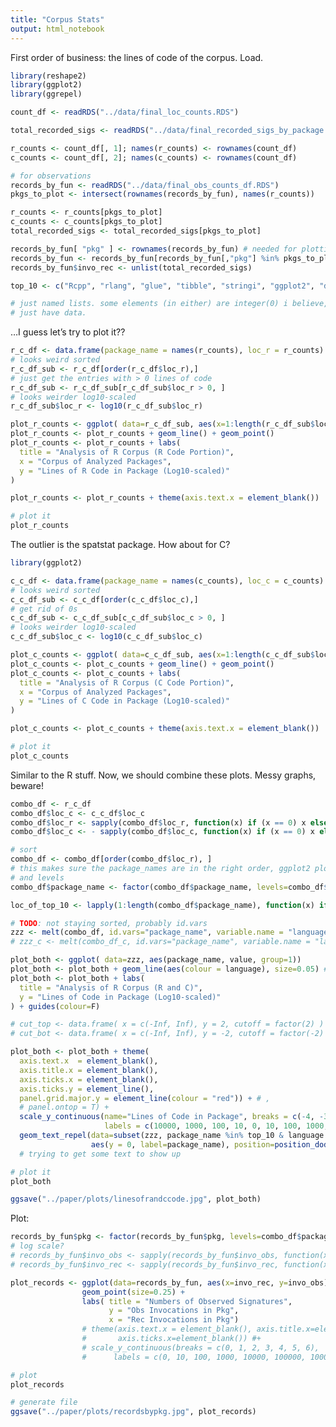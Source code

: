 ```yaml
---
title: "Corpus Stats"
output: html_notebook
---
```


First order of business: the lines of code of the corpus.
Load.

```r
library(reshape2)
library(ggplot2)
library(ggrepel)

count_df <- readRDS("../data/final_loc_counts.RDS")

total_recorded_sigs <- readRDS("../data/final_recorded_sigs_by_package.RDS")

r_counts <- count_df[, 1]; names(r_counts) <- rownames(count_df)
c_counts <- count_df[, 2]; names(c_counts) <- rownames(count_df)

# for observations
records_by_fun <- readRDS("../data/final_obs_counts_df.RDS")
pkgs_to_plot <- intersect(rownames(records_by_fun), names(r_counts))

r_counts <- r_counts[pkgs_to_plot]
c_counts <- c_counts[pkgs_to_plot]
total_recorded_sigs <- total_recorded_sigs[pkgs_to_plot]

records_by_fun[ "pkg" ] <- rownames(records_by_fun) # needed for plotting
records_by_fun <- records_by_fun[records_by_fun[,"pkg"] %in% pkgs_to_plot, ]
records_by_fun$invo_rec <- unlist(total_recorded_sigs)

top_10 <- c("Rcpp", "rlang", "glue", "tibble", "stringi", "ggplot2", "dplyr", "pillar", "R6", "stringr")

# just named lists. some elements (in either) are integer(0) i believe, as some packages
# just have data.
```

...I guess let's try to plot it??

```r
r_c_df <- data.frame(package_name = names(r_counts), loc_r = r_counts)
# looks weird sorted
r_c_df_sub <- r_c_df[order(r_c_df$loc_r),]
# just get the entries with > 0 lines of code
r_c_df_sub <- r_c_df_sub[r_c_df_sub$loc_r > 0, ]
# looks weirder log10-scaled
r_c_df_sub$loc_r <- log10(r_c_df_sub$loc_r)

plot_r_counts <- ggplot( data=r_c_df_sub, aes(x=1:length(r_c_df_sub$loc_r), y=loc_r, group=1))
plot_r_counts <- plot_r_counts + geom_line() + geom_point()
plot_r_counts <- plot_r_counts + labs(
  title = "Analysis of R Corpus (R Code Portion)",
  x = "Corpus of Analyzed Packages", 
  y = "Lines of R Code in Package (Log10-scaled)"
)

plot_r_counts <- plot_r_counts + theme(axis.text.x = element_blank())

# plot it
plot_r_counts

```

The outlier is the spatstat package.
How about for C?

```r
library(ggplot2)

c_c_df <- data.frame(package_name = names(c_counts), loc_c = c_counts)
# looks weird sorted
c_c_df_sub <- c_c_df[order(c_c_df$loc_c),]
# get rid of 0s
c_c_df_sub <- c_c_df_sub[c_c_df_sub$loc_c > 0, ]
# looks weirder log10-scaled
c_c_df_sub$loc_c <- log10(c_c_df_sub$loc_c)

plot_c_counts <- ggplot( data=c_c_df_sub, aes(x=1:length(c_c_df_sub$loc_c), y=loc_c, group=1))
plot_c_counts <- plot_c_counts + geom_line() + geom_point()
plot_c_counts <- plot_c_counts + labs(
  title = "Analysis of R Corpus (C Code Portion)",
  x = "Corpus of Analyzed Packages", 
  y = "Lines of C Code in Package (Log10-scaled)"
)

plot_c_counts <- plot_c_counts + theme(axis.text.x = element_blank())

# plot it
plot_c_counts

```

Similar to the R stuff.
Now, we should combine these plots.
Messy graphs, beware!
```r
combo_df <- r_c_df
combo_df$loc_c <- c_c_df$loc_c
combo_df$loc_r <- sapply(combo_df$loc_r, function(x) if (x == 0) x else log10(x))
combo_df$loc_c <- - sapply(combo_df$loc_c, function(x) if (x == 0) x else log10(x))

# sort
combo_df <- combo_df[order(combo_df$loc_r), ]
# this makes sure the package_names are in the right order, ggplot2 plots according to factors
# and levels
combo_df$package_name <- factor(combo_df$package_name, levels=combo_df$package_name)

loc_of_top_10 <- lapply(1:length(combo_df$package_name), function(x) if (combo_df$package_name[[x]] %in% top_10) x else FALSE) 

# TODO: not staying sorted, probably id.vars
zzz <- melt(combo_df, id.vars="package_name", variable.name = "language")
# zzz_c <- melt(combo_df_c, id.vars="package_name", variable.name = "language")

plot_both <- ggplot( data=zzz, aes(package_name, value, group=1))
plot_both <- plot_both + geom_line(aes(colour = language), size=0.05) # +  geom_point(aes(colour = language))
plot_both <- plot_both + labs(
  title = "Analysis of R Corpus (R and C)",
  y = "Lines of Code in Package (Log10-scaled)"
) + guides(colour=F)

# cut_top <- data.frame( x = c(-Inf, Inf), y = 2, cutoff = factor(2) )
# cut_bot <- data.frame( x = c(-Inf, Inf), y = -2, cutoff = factor(-2) )

plot_both <- plot_both + theme(
  axis.text.x  = element_blank(), 
  axis.title.x = element_blank(),
  axis.ticks.x = element_blank(),
  axis.ticks.y = element_line(), 
  panel.grid.major.y = element_line(colour = "red")) + # ,
  # panel.ontop = T) + 
  scale_y_continuous(name="Lines of Code in Package", breaks = c(-4, -3, -2, -1, 0, 1, 2, 3, 4), 
                     labels = c(10000, 1000, 100, 10, 0, 10, 100, 1000, 10000)) +
  geom_text_repel(data=subset(zzz, package_name %in% top_10 & language == "loc_r"),
                  aes(y = 0, label=package_name), position=position_dodge(0.9), direction="y")
  # trying to get some text to show up

# plot it
plot_both

ggsave("../paper/plots/linesofrandccode.jpg", plot_both)

```

Plot:
```r

records_by_fun$pkg <- factor(records_by_fun$pkg, levels=combo_df$package_name)
# log scale?
# records_by_fun$invo_obs <- sapply(records_by_fun$invo_obs, function(x) if (x == 0) x else log10(x))
# records_by_fun$invo_rec <- sapply(records_by_fun$invo_rec, function(x) if (x == 0) x else log10(x))

plot_records <- ggplot(data=records_by_fun, aes(x=invo_rec, y=invo_obs)) +
                geom_point(size=0.25) + 
                labs( title = "Numbers of Observed Signatures",
                      y = "Obs Invocations in Pkg",
                      x = "Rec Invocations in Pkg")
                # theme(axis.text.x = element_blank(), axis.title.x=element_blank(),
                #       axis.ticks.x=element_blank()) #+
                # scale_y_continuous(breaks = c(0, 1, 2, 3, 4, 5, 6),
                #      labels = c(0, 10, 100, 1000, 10000, 100000, 1000000))

# plot
plot_records

# generate file
ggsave("../paper/plots/recordsbypkg.jpg", plot_records)
```

